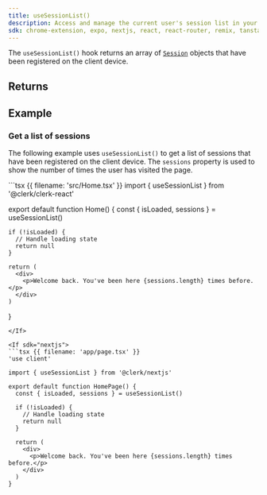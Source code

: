 ```yaml
---
title: useSessionList()
description: Access and manage the current user's session list in your React application with Clerk's useSessionList() hook.
sdk: chrome-extension, expo, nextjs, react, react-router, remix, tanstack-react-start
---
```


The `useSessionList()` hook returns an array of [`Session`](/docs/reference/javascript/session) objects that have been registered on the client device.

## Returns

<Typedoc src="types/use-session-list-return" />

## Example

### Get a list of sessions

The following example uses `useSessionList()` to get a list of sessions that have been registered on the client device. The `sessions` property is used to show the number of times the user has visited the page.

<If sdk="react">
  ```tsx {{ filename: 'src/Home.tsx' }}
  import { useSessionList } from '@clerk/clerk-react'

  export default function Home() {
    const { isLoaded, sessions } = useSessionList()

    if (!isLoaded) {
      // Handle loading state
      return null
    }

    return (
      <div>
        <p>Welcome back. You've been here {sessions.length} times before.</p>
      </div>
    )
  }
  ```
</If>

<If sdk="nextjs">
  ```tsx {{ filename: 'app/page.tsx' }}
  'use client'

  import { useSessionList } from '@clerk/nextjs'

  export default function HomePage() {
    const { isLoaded, sessions } = useSessionList()

    if (!isLoaded) {
      // Handle loading state
      return null
    }

    return (
      <div>
        <p>Welcome back. You've been here {sessions.length} times before.</p>
      </div>
    )
  }
  ```
</If>
